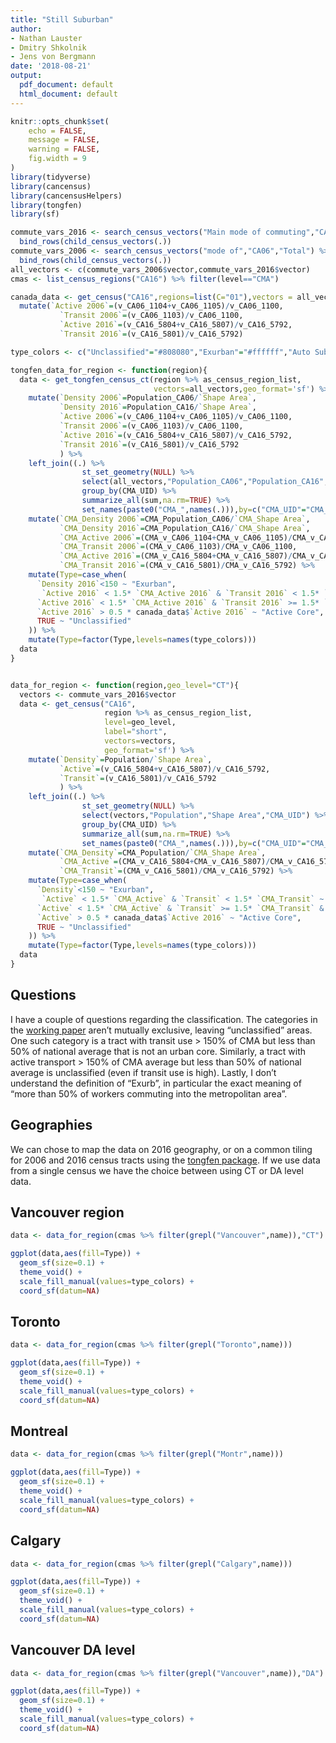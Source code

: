 ```yaml
---
title: "Still Suburban"
author:
- Nathan Lauster
- Dmitry Shkolnik
- Jens von Bergmann
date: '2018-08-21'
output:
  pdf_document: default
  html_document: default
---
```


```r
knitr::opts_chunk$set(
	echo = FALSE,
	message = FALSE,
	warning = FALSE,
	fig.width = 9
)
library(tidyverse)
library(cancensus)
library(cancensusHelpers)
library(tongfen)
library(sf)
```

```r
commute_vars_2016 <- search_census_vectors("Main mode of commuting","CA16","Total") %>% 
  bind_rows(child_census_vectors(.))
commute_vars_2006 <- search_census_vectors("mode of","CA06","Total") %>% 
  bind_rows(child_census_vectors(.))
all_vectors <- c(commute_vars_2006$vector,commute_vars_2016$vector)
cmas <- list_census_regions("CA16") %>% filter(level=="CMA")

canada_data <- get_census("CA16",regions=list(C="01"),vectors = all_vectors,level="Regions",labels ="short") %>%
  mutate(`Active 2006`=(v_CA06_1104+v_CA06_1105)/v_CA06_1100,
           `Transit 2006`=(v_CA06_1103)/v_CA06_1100,
           `Active 2016`=(v_CA16_5804+v_CA16_5807)/v_CA16_5792,
           `Transit 2016`=(v_CA16_5801)/v_CA16_5792)

type_colors <- c("Unclassified"="#808080","Exurban"="#ffffff","Auto Suburb"="#FDFFB0","Transit Suburb"="#E0E507","Active Core"="#989A07")

tongfen_data_for_region <- function(region){
  data <- get_tongfen_census_ct(region %>% as_census_region_list,
                                vectors=all_vectors,geo_format='sf') %>%
    mutate(`Density 2006`=Population_CA06/`Shape Area`,
           `Density 2016`=Population_CA16/`Shape Area`,
           `Active 2006`=(v_CA06_1104+v_CA06_1105)/v_CA06_1100,
           `Transit 2006`=(v_CA06_1103)/v_CA06_1100,
           `Active 2016`=(v_CA16_5804+v_CA16_5807)/v_CA16_5792,
           `Transit 2016`=(v_CA16_5801)/v_CA16_5792
           ) %>%
    left_join((.) %>% 
                st_set_geometry(NULL) %>%
                select(all_vectors,"Population_CA06","Population_CA16","Shape Area","CMA_UID") %>%
                group_by(CMA_UID) %>%
                summarize_all(sum,na.rm=TRUE) %>%
                set_names(paste0("CMA_",names(.))),by=c("CMA_UID"="CMA_CMA_UID")) %>%
    mutate(`CMA_Density 2006`=CMA_Population_CA06/`CMA_Shape Area`,
           `CMA_Density 2016`=CMA_Population_CA16/`CMA_Shape Area`,
           `CMA_Active 2006`=(CMA_v_CA06_1104+CMA_v_CA06_1105)/CMA_v_CA06_1100,
           `CMA_Transit 2006`=(CMA_v_CA06_1103)/CMA_v_CA06_1100,
           `CMA_Active 2016`=(CMA_v_CA16_5804+CMA_v_CA16_5807)/CMA_v_CA16_5792,
           `CMA_Transit 2016`=(CMA_v_CA16_5801)/CMA_v_CA16_5792) %>%
    mutate(Type=case_when(
      `Density 2016`<150 ~ "Exurban",
       `Active 2016` < 1.5* `CMA_Active 2016` & `Transit 2016` < 1.5* `CMA_Transit 2016` ~ "Auto Suburb",
      `Active 2016` < 1.5* `CMA_Active 2016` & `Transit 2016` >= 1.5* `CMA_Transit 2016` & `Transit 2016` > 0.5 * canada_data$`Transit 2016` ~ "Transit Suburb",
      `Active 2016` > 0.5 * canada_data$`Active 2016` ~ "Active Core",
      TRUE ~ "Unclassified"
    )) %>%
    mutate(Type=factor(Type,levels=names(type_colors)))
  data
}


data_for_region <- function(region,geo_level="CT"){
  vectors <- commute_vars_2016$vector
  data <- get_census("CA16",
                     region %>% as_census_region_list,
                     level=geo_level,
                     label="short",
                     vectors=vectors,
                     geo_format='sf') %>%
    mutate(`Density`=Population/`Shape Area`,
           `Active`=(v_CA16_5804+v_CA16_5807)/v_CA16_5792,
           `Transit`=(v_CA16_5801)/v_CA16_5792
           ) %>%
    left_join((.) %>% 
                st_set_geometry(NULL) %>%
                select(vectors,"Population","Shape Area","CMA_UID") %>%
                group_by(CMA_UID) %>%
                summarize_all(sum,na.rm=TRUE) %>%
                set_names(paste0("CMA_",names(.))),by=c("CMA_UID"="CMA_CMA_UID")) %>%
    mutate(`CMA_Density`=CMA_Population/`CMA_Shape Area`,
           `CMA_Active`=(CMA_v_CA16_5804+CMA_v_CA16_5807)/CMA_v_CA16_5792,
           `CMA_Transit`=(CMA_v_CA16_5801)/CMA_v_CA16_5792) %>%
    mutate(Type=case_when(
      `Density`<150 ~ "Exurban",
       `Active` < 1.5* `CMA_Active` & `Transit` < 1.5* `CMA_Transit` ~ "Auto Suburb",
      `Active` < 1.5* `CMA_Active` & `Transit` >= 1.5* `CMA_Transit` & `Transit` > 0.5 * canada_data$`Transit 2016` ~ "Transit Suburb",
      `Active` > 0.5 * canada_data$`Active 2016` ~ "Active Core",
      TRUE ~ "Unclassified"
    )) %>%
    mutate(Type=factor(Type,levels=names(type_colors)))
  data
}
```

## Questions
I have a couple of questions regarding the classification. The categories in the [working paper](http://www.canadianurbanism.ca/wp-content/uploads/2018/08/Still-Suburban-report-For-Release-comp.pdf) aren't mutually exclusive, leaving "unclassified" areas. One such category is a tract with transit use > 150% of CMA but less than 50% of national average that is not an urban core. Similarly, a tract with active transport > 150% of CMA average but less than 50% of national average is unclassified (even if transit use is high). Lastly, I don't understand the definition of "Exurb", in particular the exact meaning of "more than 50% of workers commuting into the metropolitan area".

## Geographies
We can chose to map the data on 2016 geography, or on a common tiling for 2006 and 2016 census tracts using the [tongfen package](https://github.com/mountainMath/tongfen). If we use data from a single census we have the choice between using CT or DA level data.


## Vancouver region
```r
data <- data_for_region(cmas %>% filter(grepl("Vancouver",name)),"CT")

ggplot(data,aes(fill=Type)) +
  geom_sf(size=0.1) +
  theme_void() +
  scale_fill_manual(values=type_colors) +
  coord_sf(datum=NA)
```

## Toronto
```r
data <- data_for_region(cmas %>% filter(grepl("Toronto",name)))

ggplot(data,aes(fill=Type)) +
  geom_sf(size=0.1) +
  theme_void() +
  scale_fill_manual(values=type_colors) +
  coord_sf(datum=NA)
```

## Montreal
```r
data <- data_for_region(cmas %>% filter(grepl("Montr",name)))

ggplot(data,aes(fill=Type)) +
  geom_sf(size=0.1) +
  theme_void() +
  scale_fill_manual(values=type_colors) +
  coord_sf(datum=NA)
```

## Calgary
```r
data <- data_for_region(cmas %>% filter(grepl("Calgary",name)))

ggplot(data,aes(fill=Type)) +
  geom_sf(size=0.1) +
  theme_void() +
  scale_fill_manual(values=type_colors) +
  coord_sf(datum=NA)
```


## Vancouver DA level

```r
data <- data_for_region(cmas %>% filter(grepl("Vancouver",name)),"DA")

ggplot(data,aes(fill=Type)) +
  geom_sf(size=0.1) +
  theme_void() +
  scale_fill_manual(values=type_colors) +
  coord_sf(datum=NA)
```
